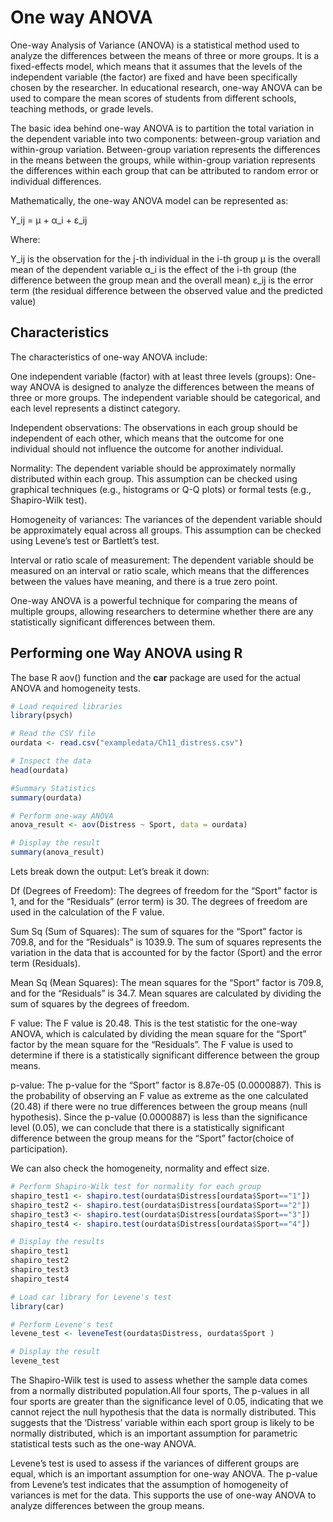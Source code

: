 # One way ANOVA

One-way Analysis of Variance (ANOVA) is a statistical method used to analyze the differences between the means of three or more groups. It is a fixed-effects model, which means that it assumes that the levels of the independent variable (the factor) are fixed and have been specifically chosen by the researcher. In educational research, one-way ANOVA can be used to compare the mean scores of students from different schools, teaching methods, or grade levels.

The basic idea behind one-way ANOVA is to partition the total variation in the dependent variable into two components: between-group variation and within-group variation. Between-group variation represents the differences in the means between the groups, while within-group variation represents the differences within each group that can be attributed to random error or individual differences.

Mathematically, the one-way ANOVA model can be represented as:

Y_ij = μ + α_i + ε_ij

Where:

Y_ij is the observation for the j-th individual in the i-th group
μ is the overall mean of the dependent variable
α_i is the effect of the i-th group (the difference between the group mean and the overall mean)
ε_ij is the error term (the residual difference between the observed value and the predicted value)

## Characteristics
The characteristics of one-way ANOVA include:

One independent variable (factor) with at least three levels (groups): One-way ANOVA is designed to analyze the differences between the means of three or more groups. The independent variable should be categorical, and each level represents a distinct category.

Independent observations: The observations in each group should be independent of each other, which means that the outcome for one individual should not influence the outcome for another individual.

Normality: The dependent variable should be approximately normally distributed within each group. This assumption can be checked using graphical techniques (e.g., histograms or Q-Q plots) or formal tests (e.g., Shapiro-Wilk test).

Homogeneity of variances: The variances of the dependent variable should be approximately equal across all groups. This assumption can be checked using Levene's test or Bartlett's test.

Interval or ratio scale of measurement: The dependent variable should be measured on an interval or ratio scale, which means that the differences between the values have meaning, and there is a true zero point.

One-way ANOVA is a powerful technique for comparing the means of multiple groups, allowing researchers to determine whether there are any statistically significant differences between them.

## Performing one Way ANOVA using R

The base R aov() function and the **car** package are used for the actual ANOVA and homogeneity tests.

````r
# Load required libraries
library(psych)

# Read the CSV file
ourdata <- read.csv("exampledata/Ch11_distress.csv")

# Inspect the data
head(ourdata)

#Summary Statistics
summary(ourdata)

# Perform one-way ANOVA
anova_result <- aov(Distress ~ Sport, data = ourdata)

# Display the result
summary(anova_result)

````
Lets break down the output:
Let's break it down:

Df (Degrees of Freedom): The degrees of freedom for the "Sport" factor is 1, and for the "Residuals" (error term) is 30. The degrees of freedom are used in the calculation of the F value.

Sum Sq (Sum of Squares): The sum of squares for the "Sport" factor is 709.8, and for the "Residuals" is 1039.9. The sum of squares represents the variation in the data that is accounted for by the factor (Sport) and the error term (Residuals).

Mean Sq (Mean Squares): The mean squares for the "Sport" factor is 709.8, and for the "Residuals" is 34.7. Mean squares are calculated by dividing the sum of squares by the degrees of freedom.

F value: The F value is 20.48. This is the test statistic for the one-way ANOVA, which is calculated by dividing the mean square for the "Sport" factor by the mean square for the "Residuals". The F value is used to determine if there is a statistically significant difference between the group means.

p-value: The p-value for the "Sport" factor is 8.87e-05 (0.0000887). This is the probability of observing an F value as extreme as the one calculated (20.48) if there were no true differences between the group means (null hypothesis).
Since the p-value (0.0000887) is less than the significance level (0.05), we can conclude that there is a statistically significant difference between the group means for the "Sport" factor(choice of participation).


We can also check the homogeneity, normality and effect size. 
````r
# Perform Shapiro-Wilk test for normality for each group
shapiro_test1 <- shapiro.test(ourdata$Distress[ourdata$Sport=="1"])
shapiro_test2 <- shapiro.test(ourdata$Distress[ourdata$Sport=="2"])
shapiro_test3 <- shapiro.test(ourdata$Distress[ourdata$Sport=="3"])
shapiro_test4 <- shapiro.test(ourdata$Distress[ourdata$Sport=="4"])

# Display the results
shapiro_test1
shapiro_test2
shapiro_test3
shapiro_test4

# Load car library for Levene's test
library(car)

# Perform Levene's test
levene_test <- leveneTest(ourdata$Distress, ourdata$Sport )

# Display the result
levene_test

````

The Shapiro-Wilk test is used to assess whether the sample data comes from a normally distributed population.All four sports, The p-values in all four sports are greater than the significance level of 0.05, indicating that we cannot reject the null hypothesis that the data is normally distributed. This suggests that the 'Distress' variable within each sport group is likely to be normally distributed, which is an important assumption for parametric statistical tests such as the one-way ANOVA.

Levene's test is used to assess if the variances of different groups are equal, which is an important assumption for one-way ANOVA. The p-value from Levene's test indicates that the assumption of homogeneity of variances is met for the data. This supports the use of one-way ANOVA to analyze differences between the group means.



